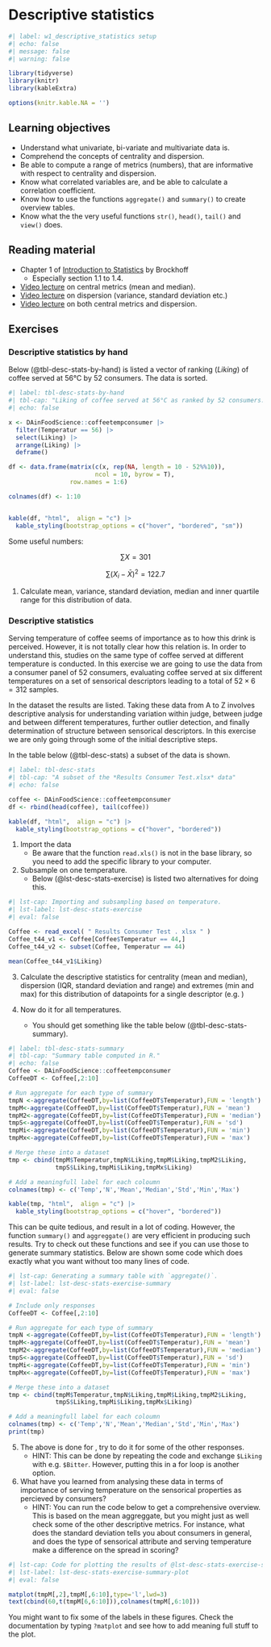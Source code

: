# Descriptive statistics

```r
#| label: w1_descriptive_statistics setup
#| echo: false
#| message: false
#| warning: false

library(tidyverse)
library(knitr)
library(kableExtra)

options(knitr.kable.NA = '')

```

::: {.callout-tip}
## Learning objectives

* Understand what univariate, bi-variate and multivariate data is.
* Comprehend the concepts of centrality and dispersion.
* Be able to compute a range of metrics (numbers), that are informative with respect to centrality and dispersion.
* Know what correlated variables are, and be able to calculate a correlation coefficient.
* Know how to use the functions `aggregate()` and `summary()` to create overview tables.
* Know what the the very useful functions `str()`, `head()`, `tail()` and `view()` does.

:::

## Reading material

* Chapter 1 of [Introduction to Statistics](https://02402.compute.dtu.dk/enotes/book-IntroStatistics) by Brockhoff 
    * Especially section 1.1 to 1.4.
* [Video lecture](https://www.youtube.com/watch?v=kn83BA7cRNM) on central metrics (mean and median).
* [Video lecture](https://www.youtube.com/watch?v=R4yfNi_8Kqw) on dispersion (variance, standard deviation etc.)
* [Video lecture](https://www.youtube.com/watch?v=SzZ6GpcfoQY) on both central metrics and dispersion.

## Exercises

:::{.callout-exercise id=ex-descriptive-stats-by-hand}

### Descriptive statistics by hand

Below (@tbl-desc-stats-by-hand) is listed a vector of ranking (*Liking*) of coffee served at 56°C by 52 consumers. The data is sorted.

```r
#| label: tbl-desc-stats-by-hand
#| tbl-cap: "Liking of coffee served at 56°C as ranked by 52 consumers."
#| echo: false

x <- DAinFoodScience::coffeetempconsumer |>
  filter(Temperatur == 56) |>
  select(Liking) |>
  arrange(Liking) |>
  deframe()

df <- data.frame(matrix(c(x, rep(NA, length = 10 - 52%%10)), 
                        ncol = 10, byrow = T), 
                 row.names = 1:6)

colnames(df) <- 1:10


kable(df, "html",  align = "c") |>
  kable_styling(bootstrap_options = c("hover", "bordered", "sm"))

```

Some useful numbers: 

$$\sum{X} = 301$$ 

$$\sum{(X_i - \bar{X})^2} = 122.7$$

:::{.callout-task}

1. Calculate mean, variance, standard deviation, median and inner quartile range for this distribution of data.

:::

:::

:::{.callout-exercise id=ex-descriptive-stats}

### Descriptive statistics

Serving temperature of coffee seems of importance as to how this drink is perceived. However, it is not totally clear how this relation is. In order to understand this, studies on the same type of coffee served at different temperature is conducted. In this exercise we are going to use the data from a consumer panel of 52 consumers, evaluating coffee served at six different temperatures on a set of sensorical descriptors leading to a total of $52 \times 6 = 312$ samples. 

In the dataset \textit{Results Consumer Test.xlsx} the results are listed. Taking these data from A to Z involves descriptive analysis for understanding variation within judge, between judge and between different temperatures, further outlier detection, and finally determination of structure between sensorical descriptors. In this exercise we are only going through some of the initial descriptive steps. 

In the table below (@tbl-desc-stats) a subset of the data is shown. 

```r
#| label: tbl-desc-stats
#| tbl-cap: "A subset of the *Results Consumer Test.xlsx* data"
#| echo: false

coffee <- DAinFoodScience::coffeetempconsumer
df <- rbind(head(coffee), tail(coffee))

kable(df, "html",  align = "c") |>
  kable_styling(bootstrap_options = c("hover", "bordered"))

```

:::{.callout-task}

1. Import the data 
    * Be aware that the function `read.xls()` is not in the base library, so you need to add the specific library to your computer.
2. Subsample on one temperature.
    * Below (@lst-desc-stats-exercise) is listed two alternatives for doing this. 
:::

```r
#| lst-cap: Importing and subsampling based on temperature.
#| lst-label: lst-desc-stats-exercise
#| eval: false

Coffee <- read_excel( " Results Consumer Test . xlsx " )
Coffee_t44_v1 <- Coffee[Coffee$Temperatur == 44,]
Coffee_t44_v2 <- subset(Coffee, Temperatur == 44)

mean(Coffee_t44_v1$Liking)
```


::: {.callout-task}
3. Calculate the descriptive statistics for centrality (mean and median), dispersion (IQR, standard deviation and range) and extremes (min and max) for this distribution of datapoints for a single descriptor (e.g. \textit{Liking})

4. Now do it for all temperatures.
    * You should get something like the table below (@tbl-desc-stats-summary).

:::

```r
#| label: tbl-desc-stats-summary  
#| tbl-cap: "Summary table computed in R."
#| echo: false
Coffee <- DAinFoodScience::coffeetempconsumer
CoffeeDT <- Coffee[,2:10]

# Run aggregate for each type of summary
tmpN <-aggregate(CoffeeDT,by=list(CoffeeDT$Temperatur),FUN = 'length')
tmpM<-aggregate(CoffeeDT,by=list(CoffeeDT$Temperatur),FUN = 'mean')
tmpM2<-aggregate(CoffeeDT,by=list(CoffeeDT$Temperatur),FUN = 'median')
tmpS<-aggregate(CoffeeDT,by=list(CoffeeDT$Temperatur),FUN = 'sd')
tmpMi<-aggregate(CoffeeDT,by=list(CoffeeDT$Temperatur),FUN = 'min')
tmpMx<-aggregate(CoffeeDT,by=list(CoffeeDT$Temperatur),FUN = 'max')

# Merge these into a dataset
tmp <- cbind(tmpM$Temperatur,tmpN$Liking,tmpM$Liking,tmpM2$Liking,
             tmpS$Liking,tmpMi$Liking,tmpMx$Liking)

# Add a meaningfull label for each coloumn
colnames(tmp) <- c('Temp','N','Mean','Median','Std','Min','Max') 

kable(tmp, "html",  align = "c") |>
  kable_styling(bootstrap_options = c("hover", "bordered"))

```


This can be quite tedious, and result in a lot of coding. However, the function `summary()` and `aggreggate()` are very efficient in producing such results. Try to check out these functions and see if you can use those to generate summary statistics. Below are shown some code which does exactly what you want without too many lines of code.


```r
#| lst-cap: Generating a summary table with `aggregate()`.
#| lst-label: lst-desc-stats-exercise-summary
#| eval: false

# Include only responses
CoffeeDT <- Coffee[,2:10]

# Run aggregate for each type of summary
tmpN <-aggregate(CoffeeDT,by=list(CoffeeDT$Temperatur),FUN = 'length')
tmpM<-aggregate(CoffeeDT,by=list(CoffeeDT$Temperatur),FUN = 'mean')
tmpM2<-aggregate(CoffeeDT,by=list(CoffeeDT$Temperatur),FUN = 'median')
tmpS<-aggregate(CoffeeDT,by=list(CoffeeDT$Temperatur),FUN = 'sd')
tmpMi<-aggregate(CoffeeDT,by=list(CoffeeDT$Temperatur),FUN = 'min')
tmpMx<-aggregate(CoffeeDT,by=list(CoffeeDT$Temperatur),FUN = 'max')

# Merge these into a dataset
tmp <- cbind(tmpM$Temperatur,tmpN$Liking,tmpM$Liking,tmpM2$Liking,
             tmpS$Liking,tmpMi$Liking,tmpMx$Liking)

# Add a meaningfull label for each coloumn
colnames(tmp) <- c('Temp','N','Mean','Median','Std','Min','Max') 
print(tmp)

```

::: {.callout-task}

5. The above is done for \textit{Liking}, try to do it for some of the other responses. 
    * HINT: This can be done by repeating the code and exchange `$Liking` with e.g. `$Bitter`. However, putting this in a for loop is another option.

6. What have you learned from analysing these data in terms of importance of serving temperature on the sensorical properties as percieved by consumers? 
    * HINT: You can run the code below to get a comprehensive overview. This is based on the mean aggreggate, but you might just as well check some of the other descriptive metrics. For instance, what does the standard deviation tells you about consumers in general, and does the type of sensorical attribute and serving temperature make a difference on the spread in scoring? 

:::

```r
#| lst-cap: Code for plotting the results of @lst-desc-stats-exercise-summary.
#| lst-label: lst-desc-stats-exercise-summary-plot
#| eval: false

matplot(tmpM[,2],tmpM[,6:10],type='l',lwd=3)
text(cbind(60,t(tmpM[6,6:10])),colnames(tmpM[,6:10]))

```

You might want to fix some of the labels in these figures. Check the documentation by typing `?matplot` and see how to add meaning full stuff to the plot.

:::